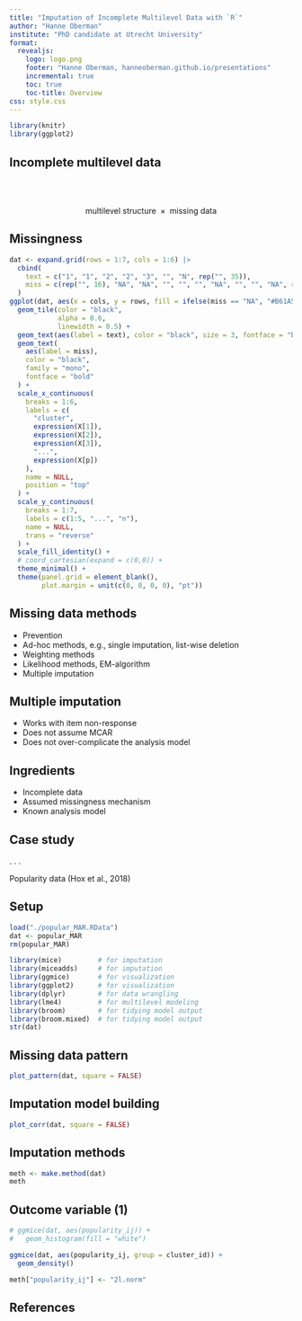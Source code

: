 ```yaml
---
title: "Imputation of Incomplete Multilevel Data with `R`"
author: "Hanne Oberman"
institute: "PhD candidate at Utrecht University"
format:
  revealjs:
    logo: logo.png
    footer: "Hanne Oberman, hanneoberman.github.io/presentations"
    incremental: true
    toc: true
    toc-title: Overview
css: style.css
---
```


```r
library(knitr)
library(ggplot2)
```

## Incomplete multilevel data

<br><br>

:::{.r-stack}

$$
\text{multilevel structure } \times \text{ missing data }
$$

:::

<!-- 1. missing data occur often in data with human subjects -->
<!-- 2. missing data may be resolved, but need to be handled in accordance with the analysis of scientific interest -->
<!-- 3. in human-subjects research, there is often clustering, which may be captured with multilevel modeling techniques -->
<!-- 4. if the analysis of scientific interest is a multilevel model, the missing data handling method should accommodate the multilevel structure of the data -->
<!-- 4. both missingness and multilevel structures require advanced statistical techniques -->
<!-- 5. this tutorial sets out to facilitate empirical researchers in accommodating both multilevel structures as well as missing data. -->
<!-- 6. we illustrate the use of the software by means of three case studies from the social and biomedical sciences. -->

## Missingness

```r
dat <- expand.grid(rows = 1:7, cols = 1:6) |>
  cbind(
    text = c("1", "1", "2", "2", "3", "", "N", rep("", 35)),
    miss = c(rep("", 16), "NA", "NA", "", "", "", "NA", "", "", "NA", rep("", 17))
  )
ggplot(dat, aes(x = cols, y = rows, fill = ifelse(miss == "NA", "#B61A51B3", "#006CC2B3"))) +
  geom_tile(color = "black",
            alpha = 0.6,
            linewidth = 0.5) +
  geom_text(aes(label = text), color = "black", size = 3, fontface = "bold") +
  geom_text(
    aes(label = miss),
    color = "black",
    family = "mono",
    fontface = "bold"
  ) +
  scale_x_continuous(
    breaks = 1:6,
    labels = c(
      "cluster",
      expression(X[1]),
      expression(X[2]),
      expression(X[3]),
      "...",
      expression(X[p])
    ),
    name = NULL,
    position = "top"
  ) +
  scale_y_continuous(
    breaks = 1:7,
    labels = c(1:5, "...", "n"),
    name = NULL,
    trans = "reverse"
  ) +
  scale_fill_identity() +
  # coord_cartesian(expand = c(0,0)) +
  theme_minimal() +
  theme(panel.grid = element_blank(),
        plot.margin = unit(c(0, 0, 0, 0), "pt"))
```

## Missing data methods

- Prevention
- Ad-hoc methods, e.g., single imputation, list-wise deletion
- Weighting methods
- Likelihood methods, EM-algorithm
- Multiple imputation

## Multiple imputation

- Works with item non-response
- Does not assume MCAR
- Does not over-complicate the analysis model

<!-- Splits missing data problem from complete-data analysis -->

## Ingredients

- Incomplete data
- Assumed missingness mechanism
- Known analysis model

## Case study

<!-- The most general analytic model to be applied to imputed data (Hox et al., 2018, p. 17, equation 2.12). -->

::: {.smaller}
\begin{align}
\text{popularity}_{ij} = &\gamma_{00}+ \gamma_{10} \text{gender}_{ij} + \gamma_{20} \text{extraversion}_{ij} + \\
&\gamma_{01} \text{experience}_j + \gamma_{21} \text{extraversion}_{ij} \times \text{experience}_j + \\
&u_{2j} \text{extraversion}_{ij} + u_{0j}+ e_{ij} 
\end{align}
:::

. . . 

Popularity data (Hox et al., 2018)

## Setup

```r
load("./popular_MAR.RData")
dat <- popular_MAR
rm(popular_MAR)
```

<!-- Setup `R` environment -->
```r
library(mice)         # for imputation
library(miceadds)     # for imputation
library(ggmice)       # for visualization
library(ggplot2)      # for visualization
library(dplyr)        # for data wrangling
library(lme4)         # for multilevel modeling
library(broom)        # for tidying model output
library(broom.mixed)  # for tidying model output
str(dat)
```


## Missing data pattern

```r
plot_pattern(dat, square = FALSE)
```

<!-- The unit identifier and cluster identifier are observed for all cases. All other variables are incomplete. The outcome variable 'popularity' is missing for `r sum(is.na(dat$popularity_ij))` cases. The cluster-level variable 'teacher experience' is missing only once. The unit-level variables 'gender', 'extraversion' and 'teacher assessment' are missing for `r sum(is.na(dat$gender_ij))`, `r sum(is.na(dat$extraversion_ij))` and `r sum(is.na(dat$assessment_ij))` cases, respectively.  -->

<!-- Teacher assessment is not part of the analysis model, but may serve as auxiliary variable in the imputation models. This is advisable if the observed data in the teacher assessment variable is strongly related to the observed data in the incomplete variables *or* their missingness indicators (see below).   -->

## Imputation model building

```r
plot_corr(dat, square = FALSE)
```

<!-- The auxiliary variable 'teacher assessment' may be useful in the imputation for the incomplete outcome variable 'popularity'. The unit identifier is not relevant, and will be left out of the imputation models. -->

<!-- For each incomplete variable we need to define an imputation model: 1) choose the functional form of the imputation model and 2) select the imputation model predictors.  -->

## Imputation methods

<!-- Create the default methods vector, to be filled in with the appropriate imputation methods.  -->
```r
meth <- make.method(dat)
meth
```

<!-- The complete identifier variables do not have to be imputed. The default imputation methods for the incomplete variables are not appropriate because of the multilevel structure of the data. We will fill in the methods vector with more appropriate imputation methods, based on the distribution of the incomplete variables.  -->

<!-- The outcome variable 'popularity' is approximately normally distributed.  -->

## Outcome variable (1)

```r
# ggmice(dat, aes(popularity_ij)) + 
#   geom_histogram(fill = "white")
```

<!-- A density plot of the incomplete outcome variable 'popularity' shows that aggregated across clusters, the distribution is approximately normal. Within clusters, there is more variability. -->

```r
ggmice(dat, aes(popularity_ij, group = cluster_id)) + 
  geom_density()
```

<!-- We can use `2l.norm`: a multilevel method using the linear mixed model with heterogeneous error variances.  -->

```r
meth["popularity_ij"] <- "2l.norm"
```


## References

<!-- library(lme4) -->
<!-- # sleepstudy -->
<!-- library(nlme) -->
<!-- # MathAchieve -->
<!-- library(palmerpenguins) -->
<!-- penguins -->
